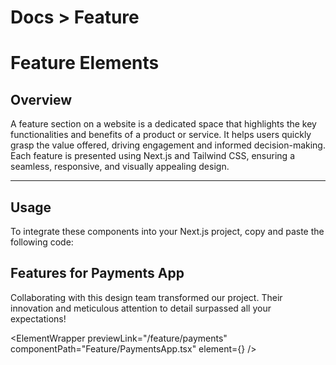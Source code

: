 

<h1 className="text-gray-200 text-[14px] mt-3 ">
  <span className="text-gray-500 ">Docs ></span> Feature
</h1>

# Feature Elements

## Overview

A feature section on a website is a dedicated space that highlights the key functionalities and benefits of a product or service. It helps users quickly grasp the value offered, driving engagement and informed decision-making. Each feature is presented using Next.js and Tailwind CSS, ensuring a seamless, responsive, and visually appealing design.

---

## Usage

To integrate these components into your Next.js project, copy and paste the following code:

## Features for Payments App

Collaborating with this design team transformed our project. Their innovation and meticulous attention to detail surpassed all your expectations!

<ElementWrapper
  previewLink="/feature/payments"
  componentPath="Feature/PaymentsApp.tsx"
  element={<PaymentsApp />}
/>
